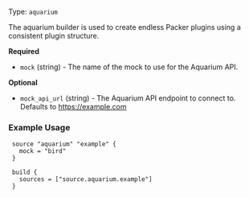 Type: `aquarium`

<!--
  Include a short description about the builder. This is a good place
  to call out what the builder does, and any requirements for the given
  builder environment. See https://www.packer.io/docs/builders/null
-->

The aquarium builder is used to create endless Packer plugins using
a consistent plugin structure.


<!-- Builder Configuration Fields -->

**Required**

- `mock` (string) - The name of the mock to use for the Aquarium API.


<!--
  Optional Configuration Fields

  Configuration options that are not required or have reasonable defaults
  should be listed under the optionals section. Defaults values should be
  noted in the description of the field
-->

**Optional**

- `mock_api_url` (string) - The Aquarium API endpoint to connect to.
  Defaults to https://example.com



<!--
  A basic example on the usage of the builder. Multiple examples
  can be provided to highlight various build configurations.

-->
### Example Usage


```hcl
 source "aquarium" "example" {
   mock = "bird"
 }

 build {
   sources = ["source.aquarium.example"]
 }
```


